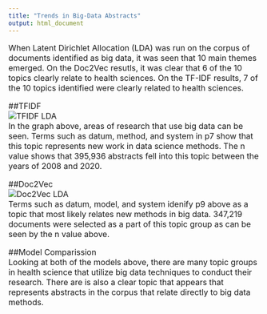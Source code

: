 ```yaml
---
title: "Trends in Big-Data Abstracts"
output: html_document
---
```

<font size="3">

When Latent Dirichlet Allocation (LDA) was run on the corpus of documents identified as big data, it was seen that 10 main themes emerged. On the Doc2Vec resutls, it was clear that 6 of the 10 topics clearly relate to health sciences. On the TF-IDF results, 7 of the 10 topics identified were clearly related to health sciences.   

##TFIDF  
![TFIDF LDA](www/tfidf_model.PNG)    
In the graph above, areas of research that use big data can be seen. Terms such as datum, method, and system in p7 show that this topic represents new work in data science methods. The n value shows that 395,936 abstracts fell into this topic between the years of 2008 and 2020. 

##Doc2Vec  
![Doc2Vec LDA](www/doc2vec_model.PNG)  
Terms such as datum, model, and system idenify p9 above as a topic that most likely relates new methods in big data. 347,219 documents were selected as a part of this topic group as can be seen by the n value above. 

##Model Comparission  
Looking at both of the models above, there are many topic groups in health science that utilize big data techniques to conduct their research. There are is also a clear topic that appears that represents abstracts in the corpus that relate directly to big data methods. 


